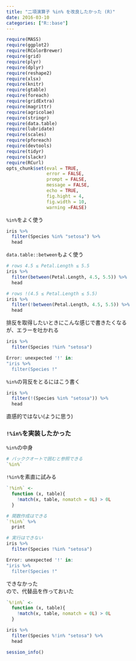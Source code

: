 ```yaml
---
title: "二項演算子 %in% を改良したかった (R)"
date: 2016-03-10
categories: ["R::base"]
---
```


```r
require(MASS)
require(ggplot2)
require(RColorBrewer) 
require(grid)
require(plyr)
require(dplyr)
require(reshape2)
require(xlsx)
require(knitr)
require(gtable)
require(foreach)
require(gridExtra)
require(magrittr)
require(agricolae)
require(stringr)
require(data.table)
require(lubridate)
require(scales)
require(pforeach)
require(devtools)
require(tidyr)
require(slackr)
require(RCurl)
opts_chunk$set(eval = TRUE,
               error = FALSE,
               prompt = FALSE,
               message = FALSE,
               echo = TRUE,
               fig.hight = 4,
               fig.width = 10,
               warning =FALSE)
```

`%in%`をよく使う  
```r
iris %>%
  filter(Species %in% "setosa") %>%
  head
```

`data.table::between`もよく使う  
```r
# rows 4.5 ≤ Petal.Length ≤ 5.5
iris %>%
  filter(between(Petal.Length, 4.5, 5.5)) %>%
  head

# rows !(4.5 ≤ Petal.Length ≤ 5.5)
iris %>%
  filter(!between(Petal.Length, 4.5, 5.5)) %>%
  head
```

排反を取得したいときにこんな感じで書きたくなる  
が、エラーを吐かれる  
```r
iris %>%
  filter(Species !%in% "setosa")

Error: unexpected '!' in:
"iris %>%
  filter(Species !"
```

`%in%`の背反をとるにはこう書く  
```r
iris %>%
  filter(!(Species %in% "setosa")) %>%
  head
```
直感的ではない(ように思う)  

### `!%in%`を実装したかった  
`%in%`の中身  
```r
# バッククオートで囲むと参照できる
`%in%`
```

`!%in%`を素直に試みる  
```r
`!%in%` <-
  function (x, table){
    !match(x, table, nomatch = 0L) > 0L
  }

# 関数作成はできる
`!%in%` %>%
  print

# 実行はできない
iris %>%
  filter(Species !%in% "setosa")

Error: unexpected '!' in:
"iris %>%
  filter(Species !"
```

できなかった  
ので、代替品を作っておいた  
```r
`%!in%` <-
  function (x, table){
    !match(x, table, nomatch = 0L) > 0L
  }

iris %>%
  filter(Species %!in% "setosa") %>%
  head
```

```r
session_info()
```